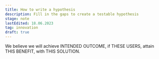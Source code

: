 ```yaml
---
title: How to write a hypothesis
description: Fill in the gaps to create a testable hypothesis
stage: note
lastEdited: 18.06.2023
tag: innovation
draft: true
---
```



We believe we will achieve INTENDED OUTCOME, if THESE USERS, attain THIS BENEFIT, with THIS SOLUTION.

<ReadMore tag={frontmatter.theme} title={frontmatter.title} />
